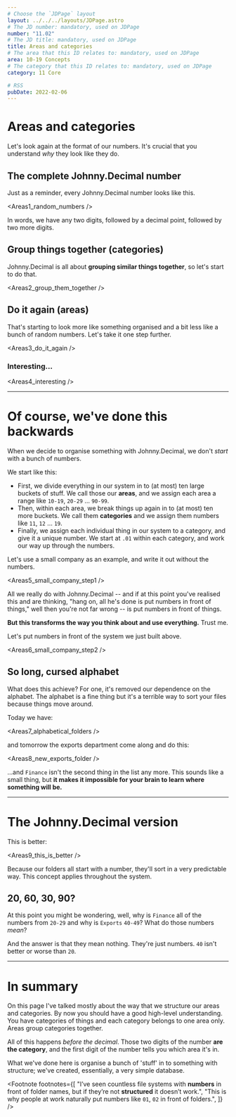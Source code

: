 ```yaml
---
# Choose the `JDPage` layout
layout: ../../../layouts/JDPage.astro
# The JD number: mandatory, used on JDPage
number: "11.02"
# The JD title: mandatory, used on JDPage
title: Areas and categories
# The area that this ID relates to: mandatory, used on JDPage
area: 10-19 Concepts
# The category that this ID relates to: mandatory, used on JDPage
category: 11 Core

# RSS
pubDate: 2022-02-06
---
```




# Areas and categories

Let's look again at the format of our numbers. It's crucial that you understand _why_ they look like they do.

## The complete Johnny.Decimal number

Just as a reminder, every Johnny.Decimal number looks like this.

<Areas1_random_numbers />

In words, we have any two digits, followed by a decimal point, followed by two more digits.

## Group things together (categories)

Johnny.Decimal is all about **grouping similar things together**, so let's start to do that.

<Areas2_group_them_together />

## Do it again (areas)

That's starting to look more like something organised and a bit less like a bunch of random numbers. Let's take it one step further.

<Areas3_do_it_again />

### Interesting...

<Areas4_interesting />

---

# Of course, we've done this backwards

When we decide to organise something with Johnny.Decimal, we don't _start_ with a bunch of numbers.

We start like this:

- First, we divide everything in our system in to (at most) ten large buckets of stuff. We call those our **areas**, and we assign each area a range like `10-19`, `20-29` … `90-99`.
- Then, within each area, we break things up again in to (at most) ten more buckets. We call them **categories** and we assign them numbers like `11`, `12` … `19`.
- Finally, we assign each individual thing in our system to a category, and give it a unique number. We start at `.01` within each category, and work our way up through the numbers.

Let's use a small company as an example, and write it out without the numbers.

<Areas5_small_company_step1 />

All we really do with Johnny.Decimal -- and if at this point you've realised this and are thinking, "hang on, all he's done is put numbers in front of things," well then you're not far wrong -- is put numbers in front of things.<FootRef n={1} />

**But this transforms the way you think about and use everything.** Trust me.

Let's put numbers in front of the system we just built above.

<Areas6_small_company_step2 />

## So long, cursed alphabet

What does this achieve? For one, it's removed our dependence on the alphabet. The alphabet is a fine thing but it's a terrible way to sort your files because things move around.<FootRef n={2} />

Today we have:

<Areas7_alphabetical_folders />

and tomorrow the exports department come along and do this:

<Areas8_new_exports_folder />

…and `Finance` isn't the second thing in the list any more. This sounds like a small thing, but <strong>it makes it impossible for your brain to learn where something will be.</strong>

---

# The Johnny.Decimal version

This is better:

<Areas9_this_is_better />

Because our folders all start with a number, they'll sort in a very predictable way. This concept applies throughout the system.

## 20, 60, 30, 90?

At this point you might be wondering, well, why is `Finance` all of the numbers from `20-29` and why is `Exports` `40-49`? What do those numbers <em>mean</em>?

And the answer is that they mean nothing. They're just numbers. `40` isn't better or worse than `20`.

---

# In summary

On this page I've talked mostly about the way that we structure our areas and categories. By now you should have a good high-level understanding. You have categories of things and each category belongs to one area only. Areas group categories together.

All of this happens <em>before the decimal</em>. Those two digits of the number <strong>are the category</strong>, and the first digit of the number tells you which area it's in.

What we've done here is organise a bunch of 'stuff' in to something with structure; we've created, essentially, a very simple database.

<Footnote
  footnotes={[
    "I&rsquo;ve seen countless file systems with <strong>numbers</strong> in front of folder names, but if they&rsquo;re not <strong>structured</strong> it doesn&rsquo;t work.",
    "This is why people at work naturally put numbers like <code>01</code>, <code>02</code> in front of folders.",
  ]}
/>

